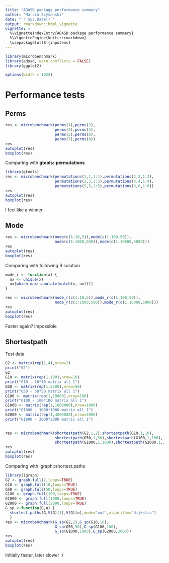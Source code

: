 ```yaml
---
title: "ADASD package performance summary"
author: "Marcin Szymanski"
date: "`r Sys.Date()`"
output: rmarkdown::html_vignette
vignette: >
  %\VignetteIndexEntry{ADASD package performance summary}
  %\VignetteEngine{knitr::rmarkdown}
  \usepackage[utf8]{inputenc}
---
```

```r
library(microbenchmark)
library(adasd, warn.conflicts = FALSE)
library(ggplot2)
```
```r
options(width = 1024)
```

Performance tests
===

Perms
---

```r
res <- microbenchmark(perms(1),perms(2),
                      perms(3),perms(4),
                      perms(5),perms(6),
                      perms(7),perms(8))
res
autoplot(res)
boxplot(res)
```

Comparing with  **gtools::permutations**

```r
library(gtools)
res <- microbenchmark(permutations(1,1,1:1),permutations(2,2,1:2),
                      permutations(3,3,1:3),permutations(4,4,1:4),
                      permutations(5,5,1:5),permutations(6,6,1:6))     
res
autoplot(res)
boxplot(res)
```

I feel like a winner

Mode
---

```r
res <- microbenchmark(mode(c(1:10,5)),mode(c(1:100,50)),
                      mode(c(1:1000,500)),mode(c(1:10000,5000)))
res
autoplot(res)
boxplot(res)
```

Comparing with following R solution

```r
mode_r <- function(x) {
  ux <- unique(x)
  ux[which.max(tabulate(match(x, ux)))]
}
```

```r
res <- microbenchmark(mode_r(c(1:10,5)),mode_r(c(1:100,50)),
                      mode_r(c(1:1000,500)),mode_r(c(1:10000,5000)))
res
autoplot(res)
boxplot(res)
```

Faster again? Impossible

Shortestpath
---

Test data

```r
G2 <- matrix(rep(1,4),nrow=2)
print("G2")
G2
G10 <- matrix(rep(1,100),nrow=10)
print("G10 - 10*10 matrix all 1")
G50 <- matrix(rep(1,2500),nrow=50)
print("G50 - 50*50 matrix all 1")
G100 <- matrix(rep(1,10000),nrow=100)
print("G100 - 100*100 matrix all 1")
G1000 <- matrix(rep(1,1000000),nrow=1000)
print("G1000 - 1000*1000 matrix all 1")
G2000 <- matrix(rep(1,4000000),nrow=2000)
print("G1000 - 2000*2000 matrix all 1")
  
```

```r
res <- microbenchmark(shortestpath(G2,1,2),shortestpath(G10,1,10),
                      shortestpath(G50,1,50),shortestpath(G100,1,100),
                      shortestpath(G1000,1,1000),shortestpath(G2000,1,2000))
res
autoplot(res)
boxplot(res)
```

Comparing with  igraph::shortest.paths

```r
library(igraph)
G2 <- graph.full(2,loops=TRUE)
G10 <- graph.full(10,loops=TRUE)
G50 <- graph.full(50,loops=TRUE)
G100 <- graph.full(100,loops=TRUE)
G1000 <- graph.full(1000,loops=TRUE)
G2000 <- graph.full(2000,loops=TRUE)
G_sp <-function(G,n) {
  shortest.paths(G,V(G)[1],V(G)[n],mode="out",algorithm="dijkstra")
  }
res <- microbenchmark(G_sp(G2,2),G_sp(G10,10),
                      G_sp(G50,50),G_sp(G100,100),
                      G_sp(G1000,1000),G_sp(G2000,2000))
res
autoplot(res)
boxplot(res)
```

Initially faster, later slower :/